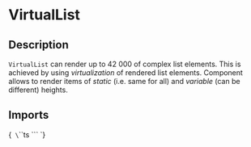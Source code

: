 
<Meta title="Components/VirtualList" of={VirtualListStories} />

# VirtualList

## Description

`VirtualList` can render up to 42 000 of complex list elements.
This is achieved by using _virtualization_ of rendered list elements.
Component allows to render items of _static_ (i.e. same for all) and _variable_ (can be different) heights.

## Imports

<Markdown>{`
\`\`\`ts
\`\`\`
`}</Markdown>

<Primary />

<ArgTypes of={VirtualList} />
